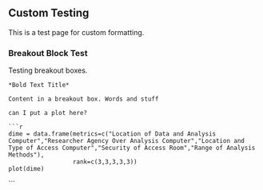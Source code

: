 ## Custom Testing

This is a test page for custom formatting.

### Breakout Block Test

Testing breakout boxes.

```block2
*Bold Text Title*

Content in a breakout box. Words and stuff

can I put a plot here?
  
```r
dime = data.frame(metrics=c("Location of Data and Analysis Computer","Researcher Agency Over Analysis Computer","Location and Type of Access Computer","Security of Access Room","Range of Analysis Methods"),
                  rank=c(3,3,3,3,3))
plot(dime)
```

```
